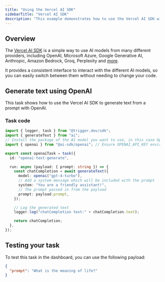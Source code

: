 ```yaml
---
title: "Using the Vercel AI SDK"
sidebarTitle: "Vercel AI SDK"
description: "This example demonstrates how to use the Vercel AI SDK with Trigger.dev."
---
```



## Overview

The [Vercel AI SDK](https://www.npmjs.com/package/ai) is a simple way to use AI models from many different providers, including OpenAI, Microsoft Azure, Google Generative AI, Anthropic, Amazon Bedrock, Groq, Perplexity and [more](https://sdk.vercel.ai/providers/ai-sdk-providers).

It provides a consistent interface to interact with the different AI models, so you can easily switch between them without needing to change your code.

## Generate text using OpenAI

This task shows how to use the Vercel AI SDK to generate text from a prompt with OpenAI.

### Task code

```ts trigger/vercel-ai-sdk-openai.ts
import { logger, task } from "@trigger.dev/sdk";
import { generateText } from "ai";
// Install the package of the AI model you want to use, in this case OpenAI
import { openai } from "@ai-sdk/openai"; // Ensure OPENAI_API_KEY environment variable is set

export const openaiTask = task({
  id: "openai-text-generate",

  run: async (payload: { prompt: string }) => {
    const chatCompletion = await generateText({
      model: openai("gpt-4-turbo"),
      // Add a system message which will be included with the prompt
      system: "You are a friendly assistant!",
      // The prompt passed in from the payload
      prompt: payload.prompt,
    });

    // Log the generated text
    logger.log("chatCompletion text:" + chatCompletion.text);

    return chatCompletion;
  },
});
```

## Testing your task

To test this task in the dashboard, you can use the following payload:

```json
{
  "prompt": "What is the meaning of life?"
}
```

<VercelDocsCards />

